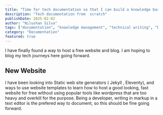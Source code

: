 ```yaml
---
title: "Time for tech documentation so that I can build a knowledge base"
description: "Tech documentation from  scratch"
publishDate: 2025-02-02
author: "Nilushan Silva"
tags: ["documentation", "knowledge management", "technical writing", "best practices"]
category: "Documentation"
featured: true
---
```


I have finally found a way to host a free website and blog. I am hoping to blog my tech journeys here going forward.

## New Website

I have been looking into Static web site generators ( Jekyll , Eleventy), and ways to use website templates to learn how to host a good looking, fast website for free without using popular tools like wordpress that are too heavy and overkill for the purpose. 
Being a developer, writing in markup in a text editor is the prefered way to document, so this should be fine going forward. 


